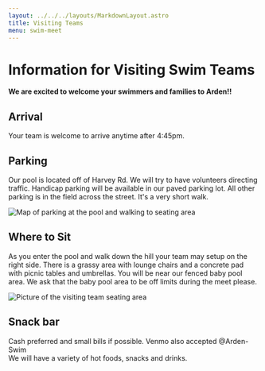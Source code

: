```yaml
---
layout: ../../../layouts/MarkdownLayout.astro
title: Visiting Teams
menu: swim-meet
---
```



# Information for Visiting Swim Teams

**We are excited to welcome your swimmers and families to Arden\!\!**

## Arrival

Your team is welcome to arrive anytime after 4:45pm.

## Parking 

Our pool is located off of Harvey Rd. We will try to have volunteers directing traffic. Handicap parking will be available in our paved parking lot. All other parking is in the field across the street. It's a very short walk.   

<Image
    src={mapImage}
    alt="Map of parking at the pool and walking to seating area" />

## Where to Sit
As you enter the pool and walk down the hill your team may setup on the right side. 
There is a grassy area with lounge chairs and a concrete pad with picnic tables and 
umbrellas. You will be near our fenced baby pool area. We ask that the baby pool 
area to be off limits during the meet please.   

<Image
    src={seatImage}
    alt="Picture of the visiting team seating area" />


## Snack bar

Cash preferred and small bills if possible. Venmo also accepted @Arden-Swim  
We will have a variety of hot foods, snacks and drinks. 

